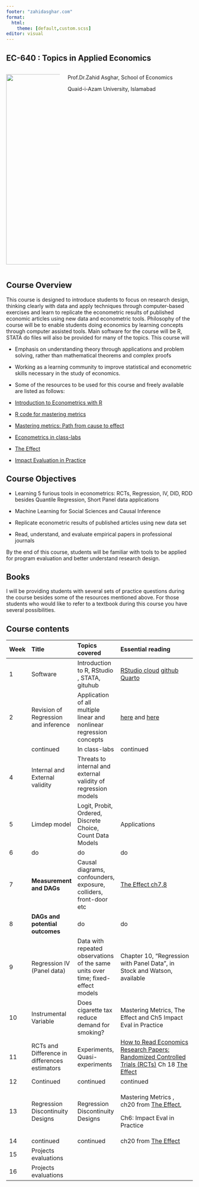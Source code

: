 ```yaml
---
footer: "zahidasghar.com"
format:
  html:
    theme: [default,custom.scss]
editor: visual
---
```


## EC-640 : Topics in Applied Economics

::: columns
::: {.column width="30%"}
![](zahid.jpg){width="512"}
:::

::: {.column width="70%"}
::: nonincremental
Prof.Dr.Zahid Asghar, School of Economics

Quaid-i-Azam University, Islamabad
:::
:::
:::

## Course Overview

This course is designed to introduce [students to focus on research design]{.yellow}, [thinking clearly with data]{.yellow} and apply techniques through computer-based exercises and learn to replicate the econometric results of published economic articles using new data and econometric tools. Philosophy of the course will be to enable students doing economics by learning concepts through computer assisted tools. [Main software for the course will be R]{.yellow}, STATA do files will also be provided for many of the topics. This course will

-   Emphasis on understanding theory through applications and problem solving, rather than mathematical theorems and complex proofs

-   Working as a learning community to improve statistical and econometric skills necessary in the study of economics.

-   Some of the resources to be used for this course and freely available are listed as follows:

-   [Introduction to Econometrics with R](https://scpoecon.github.io/ScPoEconometrics/index.html)

-   [R code for mastering metrics](https://jrnold.github.io/masteringmetrics/)

-   [Mastering metrics: Path from cause to effect](https://www.masteringmetrics.com/)

-   [Econometrics in class-labs](https://tyleransom.github.io/econometricslabs.html)

-   [The Effect](theeffectbook.net)

-   [Impact Evaluation in Practice](https://www.worldbank.org/en/programs/sief-trust-fund/publication/impact-evaluation-in-practice)

## Course Objectives

-   Learning 5 furious tools in econometrics: RCTs, Regression, IV, DID, RDD besides Quantile Regression, Short Panel data applications

-   Machine Learning for Social Sciences and Causal Inference

-   Replicate econometric results of published articles using new data set

-   Read, understand, and evaluate empirical papers in professional journals

By the end of this course, students will be familiar with tools to be applied for program evaluation and better understand research design.

## Books

I will be providing students with several sets of practice questions during the course besides some of the resources mentioned above. For those students who would like to refer to a textbook during this course you have several possibilities.

## Course contents

+----------+-----------------------------------------------+----------------------------------------------------------------------------------+--------------------------------------------------------------------------------------------------------------------------------------------------------------------------------------------------------------------------------------------------------------------------------+
| **Week** | **Title**                                     | **Topics covered**                                                               | **Essential reading**                                                                                                                                                                                                                                                          |
+:=========+:==============================================+:=================================================================================+:===============================================================================================================================================================================================================================================================================+
| 1        | Software                                      | Introduction to R, RStudio , STATA, gituhub                                      | [RStudio cloud](rstudio.cloud) [github](github.com) [Quarto](quarto.pub)                                                                                                                                                                                                       |
+----------+-----------------------------------------------+----------------------------------------------------------------------------------+--------------------------------------------------------------------------------------------------------------------------------------------------------------------------------------------------------------------------------------------------------------------------------+
| 2        | Revision of Regression and inference          | Application of all multiple linear and nonlinear regression concepts             | [here](zahidasghar.com/econometrics/Linear_regression) and [here](zahidasghar.com/econometrics/Nonlinear_regression)                                                                                                                                                           |
+----------+-----------------------------------------------+----------------------------------------------------------------------------------+--------------------------------------------------------------------------------------------------------------------------------------------------------------------------------------------------------------------------------------------------------------------------------+
|          | continued                                     | In class-labs                                                                    | continued                                                                                                                                                                                                                                                                      |
+----------+-----------------------------------------------+----------------------------------------------------------------------------------+--------------------------------------------------------------------------------------------------------------------------------------------------------------------------------------------------------------------------------------------------------------------------------+
| 4        | Internal and External validity                | Threats to internal and external validity of regression models                   |                                                                                                                                                                                                                                                                                |
+----------+-----------------------------------------------+----------------------------------------------------------------------------------+--------------------------------------------------------------------------------------------------------------------------------------------------------------------------------------------------------------------------------------------------------------------------------+
| 5        | Limdep model                                  | Logit, Probit, Ordered, Discrete Choice, Count Data Models                       | Applications                                                                                                                                                                                                                                                                   |
+----------+-----------------------------------------------+----------------------------------------------------------------------------------+--------------------------------------------------------------------------------------------------------------------------------------------------------------------------------------------------------------------------------------------------------------------------------+
| 6        | do                                            | do                                                                               | do                                                                                                                                                                                                                                                                             |
+----------+-----------------------------------------------+----------------------------------------------------------------------------------+--------------------------------------------------------------------------------------------------------------------------------------------------------------------------------------------------------------------------------------------------------------------------------+
| 7        | **Measurement and DAGs**                      | Causal diagrams, confounders, exposure, colliders, front-door etc                | [The Effect ch7,8](https://theeffectbook.net/ch-DrawingCausalDiagrams.html)                                                                                                                                                                                                    |
+----------+-----------------------------------------------+----------------------------------------------------------------------------------+--------------------------------------------------------------------------------------------------------------------------------------------------------------------------------------------------------------------------------------------------------------------------------+
| 8        | **DAGs and potential outcomes**               | do                                                                               | do                                                                                                                                                                                                                                                                             |
+----------+-----------------------------------------------+----------------------------------------------------------------------------------+--------------------------------------------------------------------------------------------------------------------------------------------------------------------------------------------------------------------------------------------------------------------------------+
| 9        | Regression IV (Panel data)                    | Data with repeated observations of the same units over time; fixed-effect models | Chapter 10, "Regression with Panel Data", in Stock and Watson, available                                                                                                                                                                                                       |
+----------+-----------------------------------------------+----------------------------------------------------------------------------------+--------------------------------------------------------------------------------------------------------------------------------------------------------------------------------------------------------------------------------------------------------------------------------+
| 10       | Instrumental Variable                         | Does cigarette tax reduce demand for smoking?                                    | Mastering Metrics, The Effect and Ch5 Impact Eval in Practice                                                                                                                                                                                                                  |
+----------+-----------------------------------------------+----------------------------------------------------------------------------------+--------------------------------------------------------------------------------------------------------------------------------------------------------------------------------------------------------------------------------------------------------------------------------+
| 11       | RCTs and Difference in differences estimators | Experiments, Quasi-experiments                                                   | [How to Read Economics Research Papers: Randomized Controlled Trials (RCTs)](https://mru.org/courses/mastering-econometrics/how-read-economics-research-papers-randomized-controlled-trials-rcts) Ch 18 [The Effect](https://theeffectbook.net/ch-DifferenceinDifference.html) |
+----------+-----------------------------------------------+----------------------------------------------------------------------------------+--------------------------------------------------------------------------------------------------------------------------------------------------------------------------------------------------------------------------------------------------------------------------------+
| 12       | Continued                                     | continued                                                                        | continued                                                                                                                                                                                                                                                                      |
+----------+-----------------------------------------------+----------------------------------------------------------------------------------+--------------------------------------------------------------------------------------------------------------------------------------------------------------------------------------------------------------------------------------------------------------------------------+
| 13       | Regression Discontinuity Designs              | Regression Discontinuity Designs                                                 | Mastering Metrics , ch20 from [The Effect](https://theeffectbook.net/ch-RegressionDiscontinuity.html),                                                                                                                                                                         |
|          |                                               |                                                                                  |                                                                                                                                                                                                                                                                                |
|          |                                               |                                                                                  | Ch6: Impact Eval in Practice                                                                                                                                                                                                                                                   |
+----------+-----------------------------------------------+----------------------------------------------------------------------------------+--------------------------------------------------------------------------------------------------------------------------------------------------------------------------------------------------------------------------------------------------------------------------------+
| 14       | continued                                     | continued                                                                        | ch20 from [The Effect](https://theeffectbook.net/ch-RegressionDiscontinuity.html)                                                                                                                                                                                              |
+----------+-----------------------------------------------+----------------------------------------------------------------------------------+--------------------------------------------------------------------------------------------------------------------------------------------------------------------------------------------------------------------------------------------------------------------------------+
| 15       | Projects evaluations                          |                                                                                  |                                                                                                                                                                                                                                                                                |
+----------+-----------------------------------------------+----------------------------------------------------------------------------------+--------------------------------------------------------------------------------------------------------------------------------------------------------------------------------------------------------------------------------------------------------------------------------+
| 16       | Projects evaluations                          |                                                                                  |                                                                                                                                                                                                                                                                                |
+----------+-----------------------------------------------+----------------------------------------------------------------------------------+--------------------------------------------------------------------------------------------------------------------------------------------------------------------------------------------------------------------------------------------------------------------------------+
